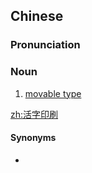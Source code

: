 ==Chinese==
{{zh-forms|type=22}}

===Pronunciation===
{{zh-pron
|m=huózì yìnshuā
|c=wut6 zi6 jan3 caat3
|cat=n
}}

===Noun===
{{zh-noun}}

# [[movable type]]

[[zh:活字印刷]]

====Synonyms====
* {{zh-l|活字印刷術}}